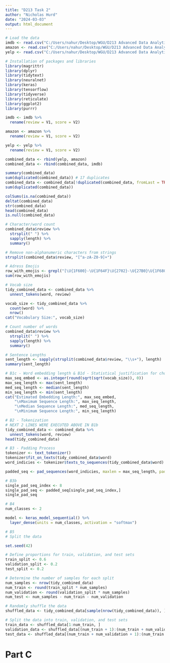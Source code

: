 ---
title: "D213 Task 2"
author: "Nicholas Hurd"
date: "2024-03-03"
output: html_document
---

```{r}
# Load the data
imdb <- read.csv("C:/Users/nahur/Desktop/WGU/D213 Advanced Data Analytics/Task 2/Datasets/sentiment labelled sentences/imdb_labelled.txt", quote = "", header = F, sep = "\t")
amazon <- read.csv("C:/Users/nahur/Desktop/WGU/D213 Advanced Data Analytics/Task 2/Datasets/sentiment labelled sentences/amazon_cells_labelled.txt", quote = "", header = F, sep = "\t")
yelp <- read.csv("C:/Users/nahur/Desktop/WGU/D213 Advanced Data Analytics/Task 2/Datasets/sentiment labelled sentences/yelp_labelled.txt", quote = "", header = F, sep = "\t")  
```

``` {r warning=FALSE, message = FALSE}
# Installation of packages and libraries 
library(magrittr)
library(dplyr)
library(tidytext)
library(neuralnet)
library(keras)
library(tensorflow)
library(tidyverse)
library(reticulate)
library(ggplot2)
library(purrr)
```

``` {r}
imdb <- imdb %>% 
  rename(review = V1, score = V2)

amazon <- amazon %>% 
  rename(review = V1, score = V2)

yelp <- yelp %>% 
  rename(review = V1, score = V2)

combined_data <- rbind(yelp, amazon)
combined_data <- rbind(combined_data, imdb)
```

```{r}
summary(combined_data)
sum(duplicated(combined_data)) # 17 duplicates 
combined_data <- combined_data[!duplicated(combined_data, fromLast = TRUE), ] # Keep first occurrence 
sum(duplicated(combined_data))

colSums(is.na(combined_data))
deltat(combined_data) 
str(combined_data)
head(combined_data)
is.null(combined_data)
```

``` {r}
# Character/word count
combined_data$review %>%
  strsplit(" ") %>%
  sapply(length) %>%
  summary()
```

```{r, results = 'hide'}
# Remove non-alphanumeric characters from strings
strsplit(combined_data$review, "[^a-zA-Z0-9]+")
```

``` {r}
# Adress Emojis 
row_with_emojis <- grepl("[\U{1F600}-\U{1F64F}\U{2702}-\U{27B0}\U{1F680}-\U{1F6C0}\U{1F170}-\U{1F251}\U{1F004}\U{1F0CF}\U{1F004}\U{1F004}]", combined_data$review, perl = TRUE)
sum(row_with_emojis)
```

``` {r}
# Vocab size
tidy_combined_data <- combined_data %>%
  unnest_tokens(word, review)

vocab_size <- tidy_combined_data %>% 
  count(word) %>%
  nrow()
cat("Vocabulary Size:", vocab_size)
```

``` {r}
# Count number of words 
combined_data$review %>% 
  strsplit(" ") %>% 
  sapply(length) %>%
  summary()
```

``` {r}
# Sentence Lengths
sent_length <- sapply(strsplit(combined_data$review, "\\s+"), length)
summary(sent_length)
```

``` {r}
# B1c - Word embedding length & B1d - Statistical justification for chosen max seq length 
max_seq_embed <- as.integer(round(sqrt(sqrt(vocab_size)), 0))
max_seq_length <- max(sent_length)
med_seq_length <- median(sent_length)
min_seq_length <- min(sent_length)
cat("Estimated Embedding Length:", max_seq_embed, 
    "\nMaximum Sequence Length:", max_seq_length, 
    "\nMedian Sequence Length:", med_seq_length, 
    "\nMinimum Sequence Length:", min_seq_length)
```

``` {r}
# B2 - Tokenization 
# NEXT 2 LINES WERE EXECUTED ABOVE IN B1b
tidy_combined_data <- combined_data %>%
  unnest_tokens(word, review)
head(tidy_combined_data)
```

``` {r}
# B3 - Padding Process 
tokenizer <- text_tokenizer()
tokenizer$fit_on_texts(tidy_combined_data$word)
word_indicies <- tokenizer$texts_to_sequences(tidy_combined_data$word)

padded_seq <- pad_sequences(word_indicies, maxlen = max_seq_length, padding = "post", truncating = "post")
```

``` {r}
# B3b
single_pad_seq_index <- 8
single_pad_seq <- padded_seq[single_pad_seq_index,]
single_pad_seq
```

``` {r}
# B4 
num_classes <- 2

model <- keras_model_sequential() %>%
  layer_dense(units = num_classes, activation = "softmax")
```

``` {r}
# B5
# Split the data 

set.seed(42)

# Define proportions for train, validation, and test sets
train_split <- 0.6
validation_split <- 0.2
test_split <- 0.2

# Determine the number of samples for each split
num_samples <- nrow(tidy_combined_data)
num_train <- round(train_split * num_samples)
num_validation <- round(validation_split * num_samples)
num_test <- num_samples - num_train - num_validation

# Randomly shuffle the data
shuffled_data <- tidy_combined_data[sample(nrow(tidy_combined_data)), ]

# Split the data into train, validation, and test sets
train_data <- shuffled_data[1:num_train, ]
validation_data <- shuffled_data[(num_train + 1):(num_train + num_validation), ]
test_data <- shuffled_data[(num_train + num_validation + 1):(num_train + num_validation + num_test), ]
```

# Part C








